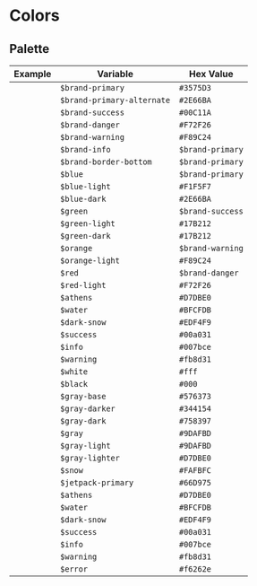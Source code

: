 
# Colors

## Palette

| Example | Variable | Hex Value |
| ----------- | ----------- | ----------- |
| <Swatch color="#3575D3" /> | `$brand-primary` | `#3575D3` |
| <Swatch color="#2E66BA" /> | `$brand-primary-alternate` | `#2E66BA` |
| <Swatch color="#00C11A" /> | `$brand-success` | `#00C11A` |
| <Swatch color="#F72F26" /> | `$brand-danger` | `#F72F26` |
| <Swatch color="#F89C24" /> | `$brand-warning` | `#F89C24` |
| <Swatch color="#3575D3" /> | `$brand-info` | `$brand-primary` |
| <Swatch color="#3575D3" /> | `$brand-border-bottom` | `$brand-primary` |
| <Swatch color="#3575D3" /> | `$blue` | `$brand-primary` |
| <Swatch color="#F1F5F7" /> | `$blue-light` | `#F1F5F7` |
| <Swatch color="#2E66BA" /> | `$blue-dark` | `#2E66BA` |
| <Swatch color="#00C11A" /> | `$green` | `$brand-success` |
| <Swatch color="#17B212" /> | `$green-light` | `#17B212` |
| <Swatch color="#17B212" /> | `$green-dark` | `#17B212` |
| <Swatch color="#F89C24" /> | `$orange` | `$brand-warning` |
| <Swatch color="#F89C24" /> | `$orange-light` | `#F89C24` |
| <Swatch color="#F72F26" /> | `$red` | `$brand-danger` |
| <Swatch color="#F72F26" /> | `$red-light` | `#F72F26` |
| <Swatch color="#D7DBE0" /> | `$athens` | `#D7DBE0` |
| <Swatch color="#BFCFDB" /> | `$water` | `#BFCFDB` |
| <Swatch color="#EDF4F9" /> | `$dark-snow` | `#EDF4F9` |
| <Swatch color="#00a031" /> | `$success` | `#00a031` |
| <Swatch color="#007bce" /> | `$info` | `#007bce` |
| <Swatch color="#fb8d31" /> | `$warning` | `#fb8d31` |
| <Swatch color="#ffffff" /> | `$white` | `#fff` |
| <Swatch color="#000000" /> | `$black` | `#000` |
| <Swatch color="#576373" /> | `$gray-base` | `#576373` |
| <Swatch color="#344154" /> | `$gray-darker` | `#344154` |
| <Swatch color="#758397" /> | `$gray-dark` | `#758397` |
| <Swatch color="#9DAFBD" /> | `$gray` | `#9DAFBD` |
| <Swatch color="#9DAFBD" /> | `$gray-light` | `#9DAFBD` |
| <Swatch color="#D7DBE0" /> | `$gray-lighter` | `#D7DBE0` |
| <Swatch color="#FAFBFC" /> | `$snow` | `#FAFBFC` |
| <Swatch color="#66D975" /> | `$jetpack-primary` | `#66D975` |
| <Swatch color="#D7DBE0" /> | `$athens` | `#D7DBE0` |
| <Swatch color="#BFCFDB" /> | `$water` | `#BFCFDB` |
| <Swatch color="#EDF4F9" /> | `$dark-snow` | `#EDF4F9` |
| <Swatch color="#00a031" /> | `$success` | `#00a031` |
| <Swatch color="#007bce" /> | `$info` | `#007bce` |
| <Swatch color="#fb8d31" /> | `$warning` | `#fb8d31` |
| <Swatch color="#f6262e" /> | `$error` | `#f6262e` |
